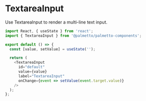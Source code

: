 
<Meta title="Components/TextareaInput/Codesandbox" />

# TextareaInput

Use TextareaInput to render a multi-line text input.

```js codesandbox=palmetto-components
import React, { useState } from 'react';
import { TextareaInput } from '@palmetto/palmetto-components';

export default () => {
  const [value, setValue] = useState('');

  return (
    <TextareaInput
      id="default"
      value={value}
      label="TextareaInput"
      onChange={event => setValue(event.target.value)}
    />
  );
};
```